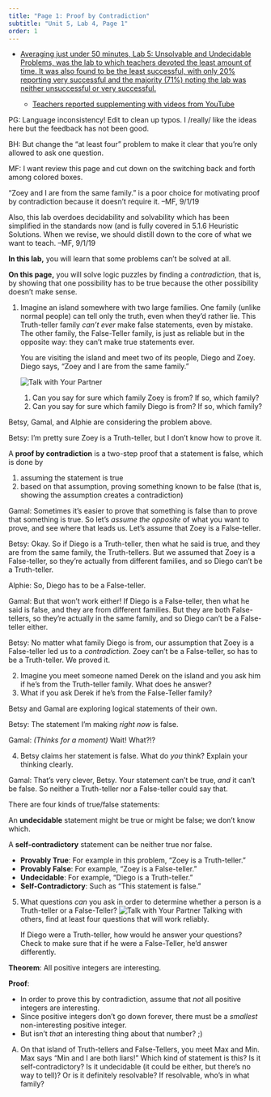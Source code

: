 ```yaml
---
title: "Page 1: Proof by Contradiction"
subtitle: "Unit 5, Lab 4, Page 1"
order: 1
---
```


::: todo
<ul>

<li>

<a href="https://docs.google.com/document/d/16N_lMTw3XytMWDJbknxRLrHBu5ZNDi0b5MJ8PJit7OE/edit" target="_blank">Averaging
just under 50 minutes, Lab 5: Unsolvable and Undecidable Problems, was
the lab to which teachers devoted the least amount of time. It was also
found to be the least successful, with only 20% reporting very
successful and the majority (71%) noting the lab was neither
unsuccessful or very successful.

<ul>

<li>Teachers reported supplementing with videos from YouTube</li>

</ul>

</a>

</li>

</ul>
:::

::: todo
<p>PG: Language inconsistency! Edit to clean up typos. I /really/ like
the ideas here but the feedback has not been good.</p>

<p>BH: But change the "at least four" problem to make it clear that
you're only allowed to ask one question.</p>

<p>MF: I want review this page and cut down on the switching back and
forth among colored boxes.</p>
:::

::: todo
"Zoey and I are from the same family." is a poor choice for motivating
proof by contradiction because it doesn't require it. --MF, 9/1/19

<p>Also, this lab overdoes decidability and solvability which has been
simplified in the standards now (and is fully covered in 5.1.6 Heuristic
Solutions. When we revise, we should distill down to the core of what we
want to teach. --MF, 9/1/19</p>
:::

::: learn
<p><strong>In this lab,</strong> you will learn that some problems can't
be solved at all.</p>

<p><strong>On this page,</strong> you will solve logic puzzles by
finding a <em>contradiction</em>, that is, by showing that one
possibility has to be true because the other possibility doesn't make
sense.</p>
:::

::: {#first .forYouToDo}
<ol>

<li>

Imagine an island somewhere with two large families. One family (unlike
normal people) can tell only the truth, even when they'd rather lie.
This Truth-teller family <em>can't ever</em> make false statements, even
by mistake. The other family, the False-Teller family, is just as
reliable but in the opposite way: they can't make true statements ever.

<p>You are visiting the island and meet two of its people, Diego and
Zoey. Diego says, "Zoey and I are from the same family."</p>

<img src="/img/icons/talk-with-your-partner.png" title="Talk with Your Partner" alt="Talk with Your Partner" class="float-end"/>

<ol>

<li>Can you say for sure which family Zoey is from? If so, which
family?</li>

<li>Can you say for sure which family Diego is from? If so, which
family?</li>

</ol>

</li>

</ol>
:::

::: dialogue
::: stagedir
Betsy, Gamal, and Alphie are considering the problem above.
:::

<div>

Betsy: I'm pretty sure Zoey is a Truth-teller, but I don't know how to
prove it.

</div>

::: vocab
<p>

A <strong>proof by contradiction</strong> is a two-step proof that a
statement is false, which is done by

<ol>

<li>assuming the statement is true</li>

<li>based on that assumption, proving something known to be false (that
is, showing the assumption creates a contradiction)</li>

</ol>

</p>
:::

<div>

Gamal: Sometimes it's easier to prove that something is false than to
prove that something is true. So let's <em>assume the opposite</em> of
what you want to prove, and see where that leads us. Let's assume that
Zoey is a False-teller.

</div>

<div>

Betsy: Okay. So if Diego is a Truth-teller, then what he said is true,
and they are from the same family, the Truth-tellers. But we assumed
that Zoey is a False-teller, so they're actually from different
families, and so Diego can't be a Truth-teller.

</div>

<div>

Alphie: So, Diego has to be a False-teller.

</div>

<div>

Gamal: But that won't work either! If Diego is a False-teller, then what
he said is false, and they are from different families. But they are
both False-tellers, so they're actually in the same family, and so Diego
can't be a False-teller either.

</div>

<div>

Betsy: No matter what family Diego is from, our assumption that Zoey is
a False-teller led us to a <em>contradiction</em>. Zoey can't be a
False-teller, so has to be a Truth-teller. We proved it.

</div>
:::

::: forYouToDo
<ol start="2">

<li>Imagine you meet someone named Derek on the island and you ask him
if he's from the Truth-teller family. What does he answer?</li>

<li>What if you ask Derek if he's from the False-Teller family?</li>

</ol>
:::

::: dialogue
::: stagedir
Betsy and Gamal are exploring logical statements of their own.
:::

<div>

Betsy: The statement I'm making <em>right now</em> is false.

</div>

<div>

Gamal: <em>(Thinks for a moment)</em> Wait! What?!?

</div>
:::

::: forYouToDo
<ol start="4">

<li>Betsy claims her statement is false. What do <em>you</em> think?
Explain your thinking clearly.</li>

</ol>
:::

::: dialogue
<div>

Gamal: That's very clever, Betsy. Your statement can't be true,
<em>and</em> it can't be false. So neither a Truth-teller nor a
False-teller could say that.

</div>
:::

::: takeNote
There are four kinds of true/false statements:

::: vocabBig
<p>An <strong>undecidable</strong> statement might be true or might be
false; we don't know which.</p>

<p>A <strong>self-contradictory</strong> statement can be neither true
nor false.</p>
:::

<ul>

<li><strong>Provably True</strong>: For example in this problem, "Zoey
is a Truth-teller."</li>

<li><strong>Provably False</strong>: For example, "Zoey is a
False-teller."</li>

<li><strong>Undecidable</strong>: For example, "Diego is a
Truth-teller."</li>

<li><strong>Self-Contradictory</strong>: Such as "This statement is
false."</li>

</ul>
:::

::: ifTime
<ol start="5">

<li>

What questions <em>can</em> you ask in order to determine whether a
person is a Truth-teller or a False-Teller?
<img src="/img/icons/talk-with-your-partner-mini.png" title="Talk with Your Partner" alt="Talk with Your Partner" class="float-end"/>
Talking with others, find at least four questions that will work
reliably.

::: endnote
If Diego were a Truth-teller, how would he answer your questions? Check
to make sure that if he were a False-Teller, he'd answer differently.
:::

</li>

</ol>
:::

::: endnote
<p><strong>Theorem</strong>: All positive integers are interesting.</p>

<p>

<strong>Proof</strong>:

<ul>

<li>In order to prove this by contradiction, assume that <em>not</em>
all positive integers are interesting.</li>

<li>Since positive integers don't go down forever, there must be a
<em>smallest</em> non-interesting positive integer.</li>

<li>But isn't <em>that</em> an interesting thing about that number?
;)</li>

</ul>

</p>
:::

::: takeItFurther
<ol type="A">

<li>On that island of Truth-tellers and False-Tellers, you meet Max and
Min. Max says "Min and I are both liars!" Which kind of statement is
this? Is it self-contradictory? Is it undecidable (it could be either,
but there's no way to tell)? Or is it definitely resolvable? If
resolvable, who's in what family?</li>

</ol>
:::
